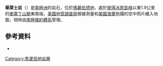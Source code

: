 {{coord|75|55|S|128|27|W|display=title}}

'''華萊士岩'''（{{lang-en|Wallace Rock}}）是[[南極洲|南極洲]]的岩石，位於[[瑪麗伯德地|瑪麗伯德地]]，處於[[彼得冰原島峰|彼得冰原島峰]]以東1.9公里的[[麥庫丁山脈|麥庫丁山脈]]東南端，[[美國地質調查局|美國地質調查局]]根據測量和[[美國海軍|美國海軍]]拍攝的空中照片繪入地圖，現時由[[南極條約體系|南極條約體系]]管理。

==參考資料==
*{{usgs-gazetteer}}

{{DEFAULTSORT:Wallace Rock}}
[[Category:馬里伯地岩層|Category:馬里伯地岩層]]


{{MarieByrdLand-geo-stub}}